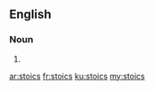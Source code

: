 ==English==

===Noun===
{{head|en}}

# {{plural of|stoic}}

[[ar:stoics]]
[[fr:stoics]]
[[ku:stoics]]
[[my:stoics]]